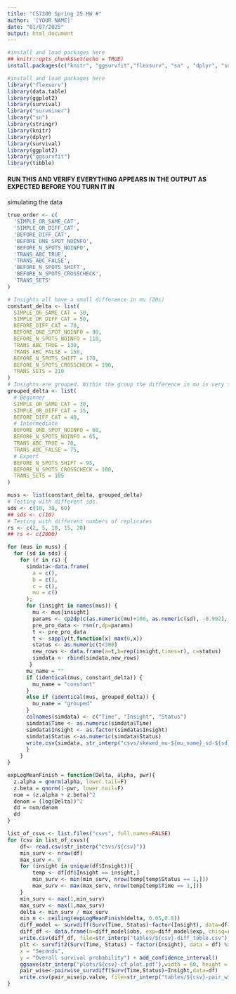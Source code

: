 ```yaml
---
title: "CS7200 Spring 25 HW #"
author: '[YOUR NAME]'
date: "01/07/2025"
output: html_document
---
```



 
```r
#install and load packages here
## knitr::opts_chunk$set(echo = TRUE)
install.packages(c("knitr", "ggsurvfit","flexsurv", "sn" , "dplyr", "survival", "ggplot2", "here", "tibble, survminer"))
```

```r
#install and load packages here
library("flexsurv")
library(data.table)
library(ggplot2)
library(survival)
library("survminer")
library("sn")
library(stringr)
library(knitr)
library(dplyr)
library(survival)
library(ggplot2)
library("ggsurvfit")
library(tibble)
```

#### RUN THIS AND VERIFY EVERYTHING APPEARS IN THE OUTPUT AS EXPECTED BEFORE YOU TURN IT IN
simulating the data
```r
true_order <- c(
  'SIMPLE_OR_SAME_CAT',
  'SIMPLE_OR_DIFF_CAT',
  'BEFORE_DIFF_CAT',
  'BEFORE_ONE_SPOT_NOINFO',
  'BEFORE_N_SPOTS_NOINFO',
  'TRANS_ABC_TRUE',
  'TRANS_ABC_FALSE',
  'BEFORE_N_SPOTS_SHIFT',
  'BEFORE_N_SPOTS_CROSSCHECK',
  'TRANS_SETS'
)

# Insights all have a small difference in mu (20s)
constant_delta <- list(
  SIMPLE_OR_SAME_CAT = 30,
  SIMPLE_OR_DIFF_CAT = 50,
  BEFORE_DIFF_CAT = 70,
  BEFORE_ONE_SPOT_NOINFO = 90,
  BEFORE_N_SPOTS_NOINFO = 110,
  TRANS_ABC_TRUE = 130,
  TRANS_ABC_FALSE = 150,
  BEFORE_N_SPOTS_SHIFT = 170,
  BEFORE_N_SPOTS_CROSSCHECK = 190,
  TRANS_SETS = 210
)
# Insights are grouped. Within the group the difference in mu is very small (5s) but between groups it is more pronounced (20s)
grouped_delta <- list(
  # Beginner
  SIMPLE_OR_SAME_CAT = 30,
  SIMPLE_OR_DIFF_CAT = 35,
  BEFORE_DIFF_CAT = 40,
  # Intermediate
  BEFORE_ONE_SPOT_NOINFO = 60,
  BEFORE_N_SPOTS_NOINFO = 65,
  TRANS_ABC_TRUE = 70,
  TRANS_ABC_FALSE = 75,
  # Expert
  BEFORE_N_SPOTS_SHIFT = 95,
  BEFORE_N_SPOTS_CROSSCHECK = 100,
  TRANS_SETS = 105
)

muss <- list(constant_delta, grouped_delta)
# Testing with different sds.
sds <- c(10, 30, 60)
## sds <- c(10)
# Testing with different numbers of replicates 
rs <- c(2, 5, 10, 15, 20)
## rs <- c(2000)
```

```r
for (mus in muss) {
  for (sd in sds) {
    for (r in rs) {
      simdata<-data.frame(
        a = c(),
        b = c(),
        c = c(),
        mu = c()
      );
      for (insight in names(mus)) {
        mu <- mus[insight]
        params <- cp2dp(c(as.numeric(mu)+100, as.numeric(sd), -0.992), "SN")
        pre_pro_data <- rsn(r,dp=params)
        t <- pre_pro_data
        t <- sapply(t,function(x) max(0,x))
        status <- as.numeric(t<300)
        new_rows <- data.frame(a=t,b=rep(insight,times=r), c=status)
        simdata <- rbind(simdata,new_rows)
       }
      mu_name = ""
      if (identical(mus, constant_delta)) {
        mu_name = "constant"
      }
      else if (identical(mus, grouped_delta)) {
        mu_name = "grouped"
      }
      colnames(simdata) <- c("Time", "Insight", "Status")
      simdata$Time <- as.numeric(simdata$Time)
      simdata$Insight <- as.factor(simdata$Insight)
      simdata$Status <-as.numeric(simdata$Status)
      write.csv(simdata, str_interp("csvs/skewed_mu-${mu_name}_sd-${sd}_r-${r}"))
      }
    }
}
```

```r
expLogMeanFinish = function(Delta, alpha, pwr){
  z.alpha = qnorm(alpha, lower.tail=F)
  z.beta = qnorm(1-pwr, lower.tail=F)
  num = (z.alpha + z.beta)^2
  denom = (log(Delta))^2
  dd = num/denom
  dd
}
```

```r
list_of_csvs <- list.files("csvs", full.names=FALSE)
for (csv in list_of_csvs){
    df<- read.csv(str_interp("csvs/${csv}"))
    min_surv <- nrow(df)
    max_surv <- 0
    for (insight in unique(df$Insight)){
        temp <- df[df$Insight == insight,]
        min_surv <- min(min_surv, nrow(temp[temp$Status == 1,]))
        max_surv <- max(max_surv, nrow(temp[temp$Time == 1,]))
    }
    min_surv <- max(1,min_surv)
    max_surv <- max(1,max_surv)
    delta <- min_surv / max_surv
    min_n <- ceiling(expLogMeanFinish(delta, 0.05,0.8))
    diff_model <- survdiff(Surv(Time, Status)~factor(Insight), data=df)
    diff_df <- data.frame(n=diff_model$obs, exp=diff_model$exp, chisq=rep(diff_model$chisq,length(diff_model$obs)), pvalue=rep(diff_model$pvalue, length(diff_model$obs)))
    write.csv(diff_df, file=str_interp("tables/${csv}-diff_table.csv"), row.names=FALSE)
    plt <- survfit2(Surv(Time, Status) ~ factor(Insight), data = df) %>% ggsurvfit() +labs(
    x = "Seconds",
    y = "Overall survival probability") + add_confidence_interval()
    ggsave(str_interp("plots/${csv}-cf_plot.pdf"),width = 60, height = 36, units = "cm")
    pair_wise<-pairwise_survdiff(Surv(Time,Status)~Insight,data=df)
    write.csv(pair_wise$p.value, file=str_interp("tables/${csv}-pair_wise_table.csv"), row.names=FALSE)
}
```


 

  

